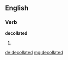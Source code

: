 ==English==

===Verb===
'''decollated'''

# {{en-past of|decollate}}

[[de:decollated]]
[[mg:decollated]]